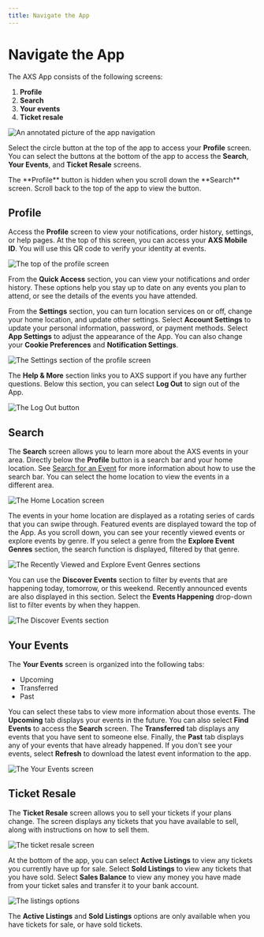 ```yaml
---
title: Navigate the App
---
```



# Navigate the App

The AXS App consists of the following screens:

1. **Profile**
1. **Search**
1. **Your events**
1. **Ticket resale**

![An annotated picture of the app navigation](/images/AXS/navigate_app/navigate_app_main_annotated.jpg)

Select the circle button at the top of the app to access your **Profile** screen. You can select the buttons at the bottom of the app to access the **Search**, **Your Events**, and **Ticket Resale** screens.

<Callout type="info">
The **Profile** button is hidden when you scroll down the **Search** screen. Scroll back to the top of the app to view the button.
</Callout>

## Profile

Access the **Profile** screen to view your notifications, order history, settings, or help pages. At the top of this screen, you can access your **AXS Mobile ID**. You will use this QR code to verify your identity at events.

![The top of the profile screen](/images/AXS/navigate_app/navigate_app_profile_1.jpg)

From the **Quick Access** section, you can view your notifications and order history. These options help you stay up to date on any events you plan to attend, or see the details of the events you have attended.

From the **Settings** section, you can turn location services on or off, change your home location, and update other settings. Select **Account Settings** to update your personal information, password, or payment methods. Select **App Settings** to adjust the appearance of the App. You can also change your **Cookie Preferences** and **Notification Settings**.

![The Settings section of the profile screen](/images/AXS/navigate_app/navigate_app_profile_2.jpg)

The **Help & More** section links you to AXS support if you have any further questions. Below this section, you can select **Log Out** to sign out of the App.

![The Log Out button](/images/AXS/navigate_app/navigate_app_profile_3.jpg)

## Search

The **Search** screen allows you to learn more about the AXS events in your area. Directly below the **Profile** button is a search bar and your home location. See [Search for an Event](/images/AXS/search_for_event) for more information about how to use the search bar. You can select the home location to view the events in a different area.

![The Home Location screen](/images/AXS/navigate_app/home_location.jpg)

The events in your home location are displayed as a rotating series of cards that you can swipe through. Featured events are displayed toward the top of the App. As you scroll down, you can see your recently viewed events or explore events by genre. If you select a genre from the **Explore Event Genres** section, the search function is displayed, filtered by that genre.

![The Recently Viewed and Explore Event Genres sections](/images/AXS/navigate_app/recently_viewed_events.jpg)

You can use the **Discover Events** section to filter by events that are happening today, tomorrow, or this weekend. Recently announced events are also displayed in this section. Select the **Events Happening** drop-down list to filter events by when they happen.

![The Discover Events section](/images/AXS/navigate_app/discover_events.jpg)

## Your Events

The **Your Events** screen is organized into the following tabs:

- Upcoming
- Transferred
- Past

You can select these tabs to view more information about those events. The **Upcoming** tab displays your events in the future. You can also select **Find Events** to access the **Search** screen. The **Transferred** tab displays any events that you have sent to someone else. Finally, the **Past** tab displays any of your events that have already happened. If you don't see your events, select **Refresh** to download the latest event information to the app.

![The Your Events screen](/images/AXS/navigate_app/your_events.jpg)

## Ticket Resale

The **Ticket Resale** screen allows you to sell your tickets if your plans change. The screen displays any tickets that you have available to sell, along with instructions on how to sell them.

![The ticket resale screen](/images/AXS/navigate_app/ticket_resale_1.jpg)

At the bottom of the app, you can select **Active Listings** to view any tickets you currently have up for sale. Select **Sold Listings** to view any tickets that you have sold. Select **Sales Balance** to view any money you have made from your ticket sales and transfer it to your bank account.

![The listings options](/images/AXS/navigate_app/ticket_resale_2.jpg)

The **Active Listings** and **Sold Listings** options are only available when you have tickets for sale, or have sold tickets.